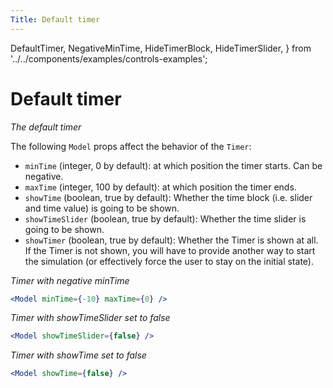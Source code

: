 ```yaml
---
Title: Default timer
---
```


  DefaultTimer,
  NegativeMinTime,
  HideTimerBlock,
  HideTimerSlider,
} from '../../components/examples/controls-examples';

# Default timer

<DefaultTimer />

_The default timer_

The following `Model` props affect the behavior of the `Timer`:

- `minTime` (integer, 0 by default): at which position the timer starts. Can be negative.
- `maxTime` (integer, 100 by default): at which position the timer ends.
- `showTime` (boolean, true by default): Whether the time block (i.e. slider and time value) is going to be shown.
- `showTimeSlider` (boolean, true by default): Whether the time slider is going to be shown.
- `showTimer` (boolean, true by default): Whether the Timer is shown at all. If the Timer is not shown, you will have to provide another way to start the simulation (or effectively force the user to stay on the initial state).

<NegativeMinTime />

_Timer with negative minTime_

```jsx
<Model minTime={-10} maxTime={0} />
```

<HideTimerSlider />

_Timer with showTimeSlider set to false_

```jsx
<Model showTimeSlider={false} />
```

<HideTimerBlock />

_Timer with showTime set to false_

```jsx
<Model showTime={false} />
```
